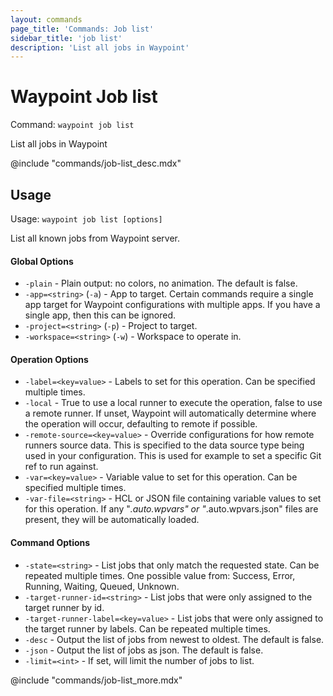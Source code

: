 ```yaml
---
layout: commands
page_title: 'Commands: Job list'
sidebar_title: 'job list'
description: 'List all jobs in Waypoint'
---
```


# Waypoint Job list

Command: `waypoint job list`

List all jobs in Waypoint

@include "commands/job-list_desc.mdx"

## Usage

Usage: `waypoint job list [options]`

List all known jobs from Waypoint server.

#### Global Options

- `-plain` - Plain output: no colors, no animation. The default is false.
- `-app=<string>` (`-a`) - App to target. Certain commands require a single app target for Waypoint configurations with multiple apps. If you have a single app, then this can be ignored.
- `-project=<string>` (`-p`) - Project to target.
- `-workspace=<string>` (`-w`) - Workspace to operate in.

#### Operation Options

- `-label=<key=value>` - Labels to set for this operation. Can be specified multiple times.
- `-local` - True to use a local runner to execute the operation, false to use a remote runner.
  If unset, Waypoint will automatically determine where the operation will occur,
  defaulting to remote if possible.
- `-remote-source=<key=value>` - Override configurations for how remote runners source data. This is specified to the data source type being used in your configuration. This is used for example to set a specific Git ref to run against.
- `-var=<key=value>` - Variable value to set for this operation. Can be specified multiple times.
- `-var-file=<string>` - HCL or JSON file containing variable values to set for this operation. If any "_.auto.wpvars" or "_.auto.wpvars.json" files are present, they will be automatically loaded.

#### Command Options

- `-state=<string>` - List jobs that only match the requested state. Can be repeated multiple times. One possible value from: Success, Error, Running, Waiting, Queued, Unknown.
- `-target-runner-id=<string>` - List jobs that were only assigned to the target runner by id.
- `-target-runner-label=<key=value>` - List jobs that were only assigned to the target runner by labels. Can be repeated multiple times.
- `-desc` - Output the list of jobs from newest to oldest. The default is false.
- `-json` - Output the list of jobs as json. The default is false.
- `-limit=<int>` - If set, will limit the number of jobs to list.

@include "commands/job-list_more.mdx"
